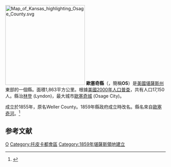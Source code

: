 {{noteTA
|T=zh-hans:欧塞奇县 (堪萨斯州);zh-hk:歐塞奇縣 (堪薩斯州);zh-tw:歐塞奇郡 (堪薩斯州);
}}

{{Otheruses|歐塞奇縣|subject=美國堪薩斯州的一個縣|other=同名的縣}}
[[File:Map_of_Kansas_highlighting_Osage_County.svg|250px]]
'''歐塞奇縣'''（{{lang-en|Osage County}}，簡稱'''OS'''）是[[美國|美國]][[堪薩斯州|堪薩斯州]]東部的一個縣。面積1,863平方公里。根據[[美國2000年人口普查|美國2000年人口普查]]，共有人口17,150人。縣治[[林登_(堪薩斯州)|林登]] (Lyndon)，最大城市[[歐塞奇城|歐塞奇城]] (Osage City)。

成立於1855年，原名Weller County。1859年縣政府成立時改名。縣名來自[[歐塞奇河|歐塞奇河]]。<ref>{{cite web |url=http://www.osage.kansasgov.com/MV2Base.asp?VarCN=18 |title=存档副本 |accessdate=2009-05-16 |deadurl=yes |archiveurl=https://web.archive.org/web/20070927145540/http://www.osage.kansasgov.com/MV2Base.asp?VarCN=18 |archivedate=2007-09-27 }}</ref>

==参考文献==
<div class="references-small">
<references />
</div>

[[Category:堪薩斯州行政區劃|O]]
[[Category:托皮卡都會區|Category:托皮卡都會區]]
[[Category:1859年堪薩斯領地建立|Category:1859年堪薩斯領地建立]]